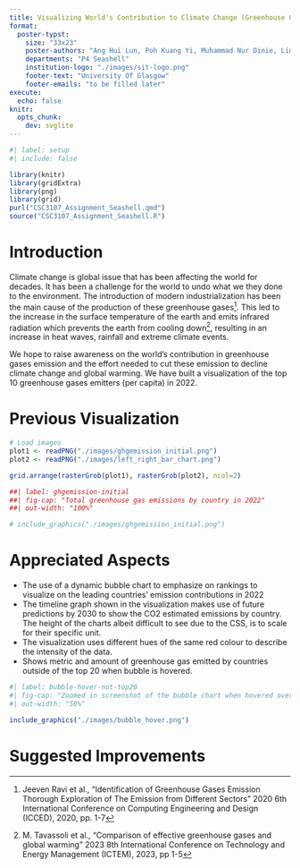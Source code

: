 ```yaml
---
title: Visualizing World's Contribution to Climate Change (Greenhouse Gases Emission)
format: 
  poster-typst:
    size: "33x23"
    poster-authors: "Ang Hui Lun, Poh Kuang Yi, Muhammad Nur Dinie, Lim Wei Wen, Efilio Yodia Garcia, Tan Ang Kang"
    departments: "P4 Seashell"
    institution-logo: "./images/sit-logo.png"
    footer-text: "University Of Glasgow"
    footer-emails: "to be filled later"
execute:
  echo: false
knitr: 
  opts_chunk:
    dev: svglite
---
```


```r
#| label: setup
#| include: false

library(knitr)
library(gridExtra)
library(png)
library(grid)
purl("CSC3107_Assignment_Seashell.qmd")
source("CSC3107_Assignment_Seashell.R")
```

# Introduction
 
Climate change is global issue that has been affecting the world for decades. It has been a challenge for the world to undo what we they done to the environment. The introduction of modern industrialization has been the main cause of the production of these greenhouse gases[^jeeven_identification_2020]. This led to the increase in the surface temperature of the earth and emits infrared radiation which prevents the earth from cooling down[^tavassoli_effective_2023], resulting in an increase in heat waves, rainfall and extreme climate events.

[^jeeven_identification_2020]: Jeeven Ravi et al., "Identification of Greenhouse Gases Emission Thorough Exploration of The Emission from Different Sectors" 2020 6th International Conference on Computing Engineering and Design (ICCED), 2020, pp. 1-7
[^tavassoli_effective_2023]: M. Tavassoli et al., "Comparison of effective greenhouse gases and global warming" 2023 8th International Conference on Technology and Energy Management (ICTEM), 2023, pp 1-5

We hope to raise awareness on the world's contribution in greenhouse gases emission and the effort needed to cut these emission to decline climate change and global warming. We have built a visualization of the top 10 greenhouse gases emitters (per capita) in 2022. 


# Previous Visualization

```r
# Load images
plot1 <- readPNG("./images/ghgemission_initial.png")
plot2 <- readPNG("./images/left_right_bar_chart.png")

grid.arrange(rasterGrob(plot1), rasterGrob(plot2), ncol=2)
```

```r
##| label: ghgemission-initial
##| fig-cap: "Total greenhouse gas emissions by country in 2022"
##| out-width: "100%"

# include_graphics("./images/ghgemission_initial.png")
```


# Appreciated Aspects

*   The use of a dynamic bubble chart to emphasize on rankings to visualize on the leading countries’ emission contributions in 2022
*   The timeline graph shown in the visualization makes use of future predictions by 2030 to show the CO2 estimated emissions by country. The height of the charts albeit difficult to see due to the CSS, is to scale for their specific unit.
*   The visualization uses different hues of the same red colour to describe the intensity of the data.
*   Shows metric and amount of greenhouse gas emitted by countries outside of the top 20 when bubble is hovered.  

```r
#| label: bubble-hover-not-top20
#| fig-cap: "Zoomed in screenshot of the bubble chart when hovered over to show metric and amount of greenhouse gas emitted by country outside of the top 20"
#| out-width: "50%"

include_graphics("./images/bubble_hover.png")
```

# Suggested Improvements


